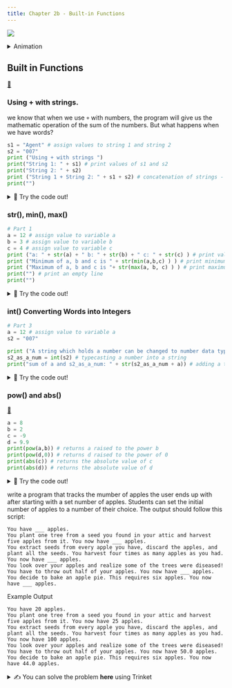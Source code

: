 ```yaml
---
title: Chapter 2b - Built-in Functions
---
```


![](../../static/img/2022-05-04-02-56-44.png)

<details>

<summary>Animation</summary>

[extracted from Runestone Academy](https://runestone.academy/ns/books/published/fopp/Functions/Returningavaluefromafunction.html)

![](https://runestone.academy/ns/books/published/fopp/_images/function_call.gif)

</details>

## Built in Functions

[👀](https://learn2codelive.com/courses/4/pages/lesson-2-learning-activities-e1-built-in-functions?module_item_id=487)

### Using + with strings.

we know that when we use `+` with numbers, the program will give us the mathematic operation of the sum of the numbers. But what happens when we have words?

```python
s1 = "Agent" # assign values to string 1 and string 2
s2 = "007"
print ("Using + with strings ")
print("String 1: " + s1) # print values of s1 and s2
print("String 2: " + s2)
print ("String 1 + String 2: " + s1 + s2) # concatenation of strings - Line 18
print("")
```

<details>
<summary>
🧪 Try the code out! 
</summary>
<iframe src="https://trinket.io/embed/python/5b75bb1c60" width="100%" height="600" frameborder="0" marginwidth="0" marginheight="0" allowfullscreen></iframe>

</details>

### str(), min(), max()

```python
# Part 1
a = 12 # assign value to variable a
b = 3 # assign value to variable b
c = 4 # assign value to variable c
print ("a: " + str(a) + " b: " + str(b) + " c: " + str(c) ) # print values for a, b and c
print ("Minimum of a, b and c is " + str(min(a,b,c) ) ) # print minimum value among a, b and c  # Line 8
print ("Maximum of a, b and c is "+ str(max(a, b, c) ) ) # print maximum value among a, b and c  # Line 9
print("") # print an empty line
print("")

```

<details>
<summary>
🧪 Try the code out! 
</summary>
<iframe src="https://trinket.io/embed/python/9586bbd5f7" width="100%" height="600" frameborder="0" marginwidth="0" marginheight="0" allowfullscreen></iframe>

</details>

### int() Converting Words into Integers

```python
# Part 3
a = 12 # assign value to variable a
s2 = "007"

print ("A string which holds a number can be changed to number data type like this:")
s2_as_a_num = int(s2) # typecasting a number into a string
print("sum of a and s2_as_a_num: " + str(s2_as_a_num + a)) # adding a typecasted number with another

```

<details>
<summary>
🧪 Try the code out! 
</summary>
<iframe src="https://trinket.io/embed/python/5a5326f60a" width="100%" height="600" frameborder="0" marginwidth="0" marginheight="0" allowfullscreen></iframe>

</details>

### pow() and abs()

[👀](https://learn2codelive.com/courses/4/pages/lesson-2-learning-activities-e1-built-in-functions?module_item_id=487)

```python
a = 8
b = 2
c = -9
d = 9.9
print(pow(a,b)) # returns a raised to the power b
print(pow(d,0)) # returns d raised to the power of 0
print(abs(c)) # returns the absolute value of c
print(abs(d)) # returns the absolute value of d
```

<details>
<summary>
🧪 Try the code out! 
</summary>
<iframe src="https://trinket.io/embed/python/387e994c8c" width="100%" height="300" frameborder="0" marginwidth="0" marginheight="0" allowfullscreen></iframe>

</details>


<IconAdmonition icon="📝" title="Exercise: Counting Apples"  >

write a program that tracks the mumber of apples the user ends up with after starting with a set number of apples. Students can set the initial number of apples to a number of their choice. The output should follow this script:

```
You have ___ apples.
You plant one tree from a seed you found in your attic and harvest five apples from it. You now have ___ apples.
You extract seeds from every apple you have, discard the apples, and plant all the seeds. You harvest four times as many apples as you had. You now have ___ apples.
You look over your apples and realize some of the trees were diseased! You have to throw out half of your apples. You now have ___ apples.
You decide to bake an apple pie. This requires six apples. You now have ___ apples.
```


Example Output
```output
You have 20 apples.
You plant one tree from a seed you found in your attic and harvest five apples from it. You now have 25 apples.
You extract seeds from every apple you have, discard the apples, and plant all the seeds. You harvest four times as many apples as you had. You now have 100 apples.
You look over your apples and realize some of the trees were diseased! You have to throw out half of your apples. You now have 50.0 apples.
You decide to bake an apple pie. This requires six apples. You now have 44.0 apples.
```


<details>
<summary>
✍  You can solve the problem <b>here</b> using Trinket
</summary>
<iframe src="https://trinket.io/embed/python/b805c91ed1" width="100%" height="600" frameborder="0" marginwidth="0" marginheight="0" allowfullscreen></iframe>

</details>

</IconAdmonition>
